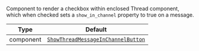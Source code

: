 Component to render a checkbox within enclosed Thread component, which when checked sets a `show_in_channel` property to true on a message.

| Type | Default |
| - | - |
| component | [`ShowThreadMessageInChannelButton`](../../../../ui-components/show_thread_message_in_channel_button.mdx) |
